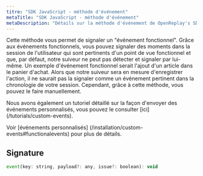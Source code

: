 ```yaml
---
titre: "SDK JavaScript - méthode d'événement"
metaTitle: "SDK JavaScript - méthode d'événement"
metaDescription: "Détails sur la méthode d'événement de OpenReplay's SDK"
---
```



Cette méthode vous permet de signaler un "événement fonctionnel". Grâce aux événements fonctionnels, vous pouvez signaler des moments dans la session de l'utilisateur qui sont pertinents d'un point de vue fonctionnel et que, par défaut,
notre suiveur ne peut pas détecter et signaler par lui-même.
Un exemple d'événement fonctionnel serait l'ajout d'un article dans le panier d'achat. Alors que notre suiveur sera en mesure d'enregistrer l'action, il ne saurait pas la signaler comme un événement pertinent dans la chronologie
de votre session.
Cependant, grâce à cette méthode, vous pouvez le faire manuellement.

<Aside type="tip">
Nous avons également un tutoriel détaillé sur la façon d'envoyer des événements personnalisés, vous pouvez le consulter [ici] (/tutorials/custom-events).
</Aside>

Voir [événements personnalisés] (/installation/custom-events#functionalevents) pour plus de détails.

## Signature


```js 
event(key: string, payload?: any, issue?: boolean): void
```

